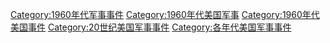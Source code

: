 [[Category:1960年代军事事件|Category:1960年代军事事件]]
[[Category:1960年代美国军事|Category:1960年代美国军事]]
[[Category:1960年代美国事件|Category:1960年代美国事件]]
[[Category:20世纪美国军事事件|Category:20世纪美国军事事件]]
[[Category:各年代美国军事事件|Category:各年代美国军事事件]]